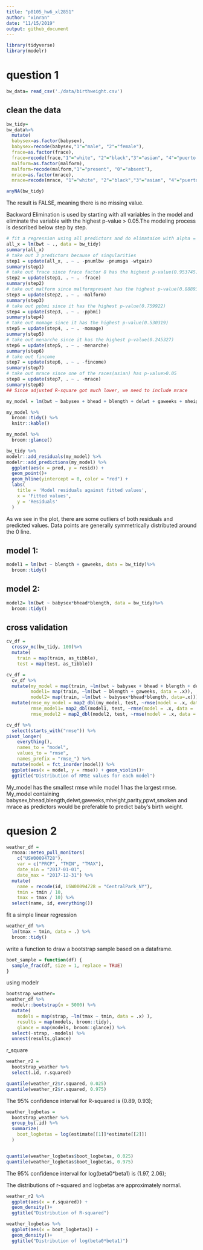 ```yaml
---
title: "p8105_hw6_xl2851"
author: "xinran"
date: "11/15/2019"
output: github_document
---
```

```r
library(tidyverse)
library(modelr)
```
# question 1

```r
bw_data= read_csv('./data/birthweight.csv')
```

## clean the data

```r
bw_tidy=
bw_data%>%
  mutate(
  babysex=as.factor(babysex),
  babysex=recode(babysex,"1"="male", "2"="female"),
  frace=as.factor(frace),
  frace=recode(frace,"1"="white", "2"="black","3"="asian", "4"="puerto rican", "8"="other","9"="unknown"),
  malform=as.factor(malform),
  malform=recode(malform,"1"="present", "0"="absent"),
  mrace=as.factor(mrace),
  mrace=recode(mrace, "1"="white", "2"="black","3"="asian", "4"="puerto rican", "8"="other"))
```

```r
anyNA(bw_tidy)
```
The result is FALSE, meaning there is no missing value.

Backward Elimination is used by starting with all variables in the model and eliminate the variable with the highest p-value > 0.05.The modeling process is described below step by step.

```r
# fit a regression using all predictors and do elimataion with alpha = 0.05
all_x = lm(bwt ~ ., data = bw_tidy)
summary(all_x)
# take out 3 predictors because of singularities
step1 = update(all_x, . ~ . -pnumlbw -pnumsga -wtgain)
summary(step1)
# take out frace since frace factor 8 has the highest p-value(0.953745)
step2 = update(step1, . ~ . -frace)
summary(step2)
# take out malform since malformpresent has the highest p-value(0.888937)
step3 = update(step2, . ~ . -malform)
summary(step3)
# take out ppbmi since it has the highest p-value(0.759922)
step4 = update(step3, . ~ . -ppbmi)
summary(step4)
# take out momage since it has the highest p-value(0.530319)
step5 = update(step4, . ~ . -momage)
summary(step5)
# take out menarche since it has the highest p-value(0.245327)
step6 = update(step5, . ~ . -menarche)
summary(step6)
# take out fincome
step7 = update(step6, . ~ . -fincome)
summary(step7)
# take out mrace since one of the races(asian) has p-value>0.05
step8 = update(step7, . ~ . -mrace)
summary(step8)
## Since adjusted R-square got much lower, we need to include mrace
```

```r
my_model = lm(bwt ~ babysex + bhead + blength + delwt + gaweeks + mheight + parity + ppwt + smoken + mrace, data = bw_tidy)

my_model %>% 
  broom::tidy() %>% 
  knitr::kable()

my_model %>% 
  broom::glance()
```


```r
bw_tidy %>% 
modelr::add_residuals(my_model) %>% 
modelr::add_predictions(my_model) %>% 
  ggplot(aes(x = pred, y = resid)) + 
  geom_point()+
  geom_hline(yintercept = 0, color = "red") +
  labs(
    title = 'Model residuals against fitted values',
    x = 'Fitted values',
    y = 'Residuals'
  )
```

As we see in the plot, there are some outliers of both residuals and predicted values. Data points are generally symmetrically distributed around the 0 line.

## model 1:

```r
model1 = lm(bwt ~ blength + gaweeks, data = bw_tidy)%>% 
  broom::tidy()
```

## model 2:

```r
model2= lm(bwt ~ babysex*bhead*blength, data = bw_tidy)%>% 
  broom::tidy()
```

## cross validation
```r
cv_df = 
  crossv_mc(bw_tidy, 100)%>% 
  mutate(
    train = map(train, as_tibble),
    test = map(test, as_tibble))
```

```r
cv_df = 
  cv_df %>% 
  mutate(my_model = map(train, ~lm(bwt ~ babysex + bhead + blength + delwt + gaweeks + mheight + parity + ppwt + smoken + mrace, data = .x)),
         model1= map(train, ~lm(bwt ~ blength + gaweeks, data = .x)),
         model2= map(train, ~lm(bwt ~ babysex*bhead*blength, data=.x))) %>% 
  mutate(rmse_my_model = map2_dbl(my_model, test, ~rmse(model = .x, data = .y)),
         rmse_model1= map2_dbl(model1, test, ~rmse(model = .x, data = .y)),
         rmse_model2 = map2_dbl(model2, test, ~rmse(model = .x, data = .y)))
```

```r
cv_df %>% 
  select(starts_with("rmse")) %>% 
pivot_longer(
    everything(),
    names_to = "model", 
    values_to = "rmse",
    names_prefix = "rmse_") %>% 
  mutate(model = fct_inorder(model)) %>% 
  ggplot(aes(x = model, y = rmse)) + geom_violin()+
  ggtitle("Distribution of RMSE values for each model")
```

My_model has the smallest rmse while model 1 has the largest rmse. My_model containing babysex,bhead,blength,delwt,gaweeks,mheight,parity,ppwt,smoken and mrace as predictors would be preferable to predict baby's birth weight. 

# quesion 2

```r
weather_df = 
  rnoaa::meteo_pull_monitors(
    c("USW00094728"),
    var = c("PRCP", "TMIN", "TMAX"), 
    date_min = "2017-01-01",
    date_max = "2017-12-31") %>%
  mutate(
    name = recode(id, USW00094728 = "CentralPark_NY"),
    tmin = tmin / 10,
    tmax = tmax / 10) %>%
  select(name, id, everything())
```

fit a simple linear regression

```r
weather_df %>% 
  lm(tmax ~ tmin, data = .) %>% 
  broom::tidy()
```

write a function to draw a bootstrap sample based on a dataframe.

```r
boot_sample = function(df) {
  sample_frac(df, size = 1, replace = TRUE)
}
```

using modelr

```r
bootstrap_weather=
weather_df %>% 
  modelr::bootstrap(n = 5000) %>% 
  mutate(
    models = map(strap, ~lm(tmax ~ tmin, data = .x) ),
    results = map(models, broom::tidy),
    glance = map(models, broom::glance)) %>% 
  select(-strap, -models) %>% 
  unnest(results,glance)
```

r_square

```r
weather_r2 = 
  bootstrap_weather %>% 
  select(.id, r.squared)

quantile(weather_r2$r.squared, 0.025)
quantile(weather_r2$r.squared, 0.975)
```
The 95% confidence interval for R-squared is (0.89, 0.93);

```r
weather_logbetas = 
  bootstrap_weather %>% 
  group_by(.id) %>% 
  summarize(
    boot_logbetas = log(estimate[[1]]*estimate[[2]])
  )


quantile(weather_logbetas$boot_logbetas, 0.025)
quantile(weather_logbetas$boot_logbetas, 0.975)
```
The 95% confidence interval for log(beta0*beta1) is (1.97, 2.06);


The distributions of r-squared and logbetas are approximately normal.
```r
weather_r2 %>% 
  ggplot(aes(x = r.squared)) +
  geom_density()+
  ggtitle("Distribution of R-squared")
```

```r
weather_logbetas %>% 
  ggplot(aes(x = boot_logbetas)) +
  geom_density()+
  ggtitle("Distribution of log(beta0*beta1)")
```





